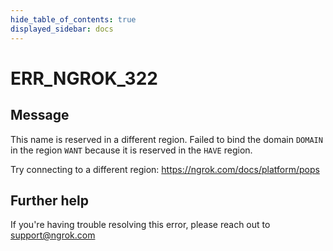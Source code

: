 ```yaml
---
hide_table_of_contents: true
displayed_sidebar: docs
---
```



# ERR_NGROK_322

## Message

This name is reserved in a different region.
Failed to bind the domain `DOMAIN` in the region `WANT` because it is reserved
in the `HAVE` region.

Try connecting to a different region: https://ngrok.com/docs/platform/pops

<ErrorDetails error="err_ngrok_322" />

## Further help

If you're having trouble resolving this error, please reach out to [support@ngrok.com](mailto:support@ngrok.com?subject=Help%20with%20ERR_NGROK_322)
